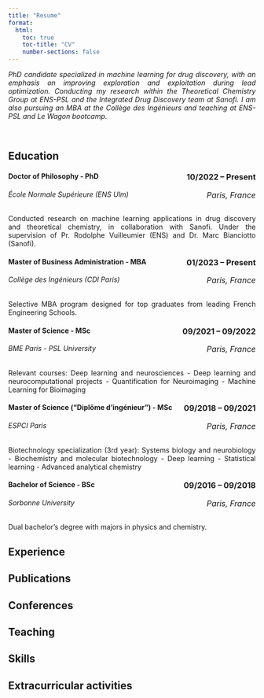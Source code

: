```yaml
---
title: "Resume"
format:
  html:
    toc: true
    toc-title: "CV"
    number-sections: false
---
```


<div style="text-align: justify">*PhD candidate specialized in machine learning for drug discovery, with an emphasis on improving exploration and exploitation
during lead optimization. Conducting my research within the Theoretical Chemistry Group at ENS-PSL and the Integrated Drug
Discovery team at Sanofi. I am also pursuing an MBA at the Collège des Ingénieurs and teaching at ENS-PSL and Le Wagon bootcamp.*</div>  

<br>

## Education

#### **Doctor of Philosophy - PhD** <span style="float: right; font-size: medium;">10/2022 -- Present</span>
###### *École Normale Supérieure (ENS Ulm)*  <span style="float: right; font-size: medium;">Paris, France</span>
<div style="text-align: justify">Conducted research on machine learning applications in drug discovery and theoretical chemistry, in collaboration with Sanofi.
Under the supervision of Pr. Rodolphe Vuilleumier (ENS) and Dr. Marc Bianciotto (Sanofi).</div>  

#### **Master of Business Administration - MBA** <span style="float: right; font-size: medium;">01/2023 -- Present</span>
###### *Collège des Ingénieurs (CDI Paris)*  <span style="float: right; font-size: medium;">Paris, France</span>
<div style="text-align: justify">Selective MBA program designed for top graduates from leading French Engineering Schools.</div>  

#### **Master of Science - MSc** <span style="float: right; font-size: medium;">09/2021 -- 09/2022</span>
###### *BME Paris - PSL University*  <span style="float: right; font-size: medium;">Paris, France</span>
<div style="text-align: justify">Relevant courses: Deep learning and neurosciences - Deep learning and neurocomputational projects - Quantification for
Neuroimaging - Machine Learning for Bioimaging</div>  

#### **Master of Science ("Diplôme d’ingénieur") - MSc** <span style="float: right; font-size: medium;">09/2018 -- 09/2021</span>
###### *ESPCI Paris*  <span style="float: right; font-size: medium;">Paris, France</span>
<div style="text-align: justify">Biotechnology specialization (3rd year): Systems biology and neurobiology - Biochemistry and molecular biotechnology - Deep
learning - Statistical learning - Advanced analytical chemistry</div>  

#### **Bachelor of Science - BSc** <span style="float: right; font-size: medium;">09/2016 -- 09/2018</span>
###### *Sorbonne University*  <span style="float: right; font-size: medium;">Paris, France</span>
<div style="text-align: justify">Dual bachelor’s degree with majors in physics and chemistry.</div>  


## Experience

## Publications

## Conferences

## Teaching

## Skills

## Extracurricular activities